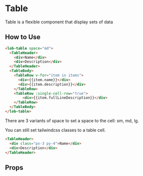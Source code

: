 
# Table
Table is a flexible component that display sets of data

<Preview>
  <Story id="components-table--simple-table" />
</Preview>

## How to Use

```html
<lob-table space="md">
  <TableHeader>
    <div>Name</div>
    <div>Description</div>
  </TableHeader>
  <TableBody>
    <TableRow v-for="item in items">
      <div>{{item.name}}</div>
      <div>{{item.description}}</div>
    </TableRow>
    <TableRow :single-cell-row="true">
        <div>{{item.fullLineDescription}}</div>
    </TableRow>
  </TableBody>
</lob-table>
```
There are 3 variants of space to set a space to the cell: sm, md, lg.

You can still set tailwindcss classes to a table cell.
```html
<TableHeader>
  <div class="px-3 py-4">Name</div>
  <div>Description</div>
</TableHeader>
```

## Props

<ArgsTable story={PRIMARY_STORY} />
